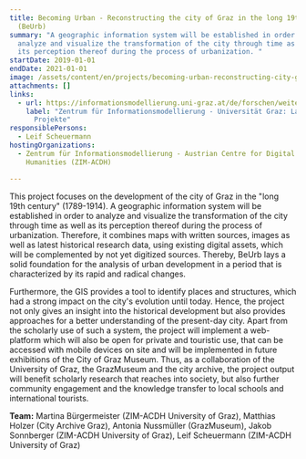 ```yaml
---
title: Becoming Urban - Reconstructing the city of Graz in the long 19th century
  (BeUrb)
summary: "A geographic information system will be established in order to
  analyze and visualize the transformation of the city through time as well as
  its perception thereof during the process of urbanization. "
startDate: 2019-01-01
endDate: 2021-01-01
image: /assets/content/en/projects/becoming-urban-reconstructing-city-graz-long-19th-century-beurb/undefined
attachments: []
links:
  - url: https://informationsmodellierung.uni-graz.at/de/forschen/weitere-laufende-projekte/
    label: "Zentrum für Informationsmodellierung - Universität Graz: Laufende
      Projekte"
responsiblePersons:
  - Leif Scheuermann
hostingOrganizations:
  - Zentrum für Informationsmodellierung - Austrian Centre for Digital
    Humanities (ZIM-ACDH)

---
```

This project focuses on the development of the city of Graz in the "long 19th century" (1789-1914). A geographic information system will be established in order to analyze and visualize the transformation of the city through time as well as its perception thereof during the process of urbanization. Therefore, it combines maps with written sources, images as well as latest historical research data, using existing digital assets, which will be complemented by not yet digitized sources. Thereby, BeUrb lays a solid foundation for the analysis of urban development in a period that is characterized by its rapid and radical changes.

Furthermore, the GIS provides a tool to identify places and structures, which had a strong impact on the city's evolution until today. Hence, the project not only gives an insight into the historical development but also provides approaches for a better understanding of the present-day city. Apart from the scholarly use of such a system, the project will implement a web-platform which will also be open for private and touristic use, that can be accessed with mobile devices on site and will be implemented in future exhibitions of the City of Graz Museum. Thus, as a collaboration of the University of Graz, the GrazMuseum and the city archive, the project output will benefit scholarly research that reaches into society, but also further community engagement and the knowledge transfer to local schools and international tourists.

**Team:** Martina Bürgermeister (ZIM-ACDH University of Graz), Matthias Holzer (City Archive Graz), Antonia Nussmüller (GrazMuseum), Jakob Sonnberger (ZIM-ACDH University of Graz), Leif Scheuermann (ZIM-ACDH University of Graz)
